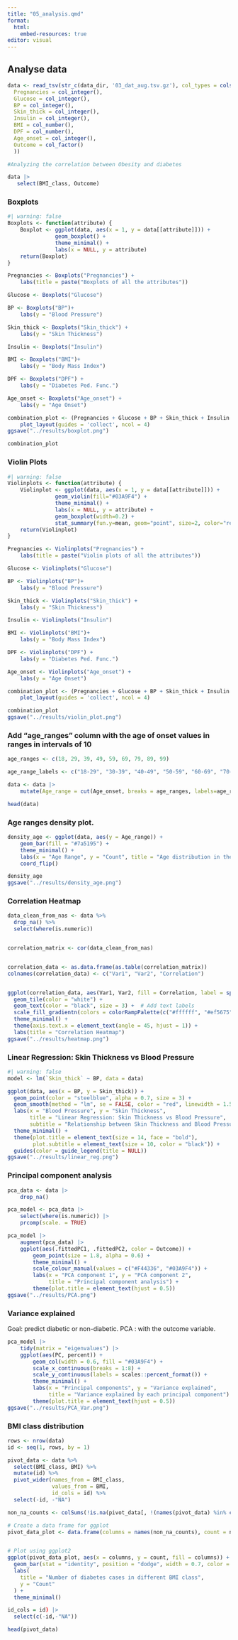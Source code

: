```yaml
---
title: "05_analysis.qmd"
format:
  html:
    embed-resources: true
editor: visual
---
```


## Analyse data

```r
data <- read_tsv(str_c(data_dir, '03_dat_aug.tsv.gz'), col_types = cols(
  Pregnancies = col_integer(),
  Glucose = col_integer(),
  BP = col_integer(),
  Skin_thick = col_integer(),
  Insulin = col_integer(),
  BMI = col_number(),
  DPF = col_number(),
  Age_onset = col_integer(),
  Outcome = col_factor()
  ))

#Analyzing the correlation between Obesity and diabetes

data |>
   select(BMI_class, Outcome)
```

### Boxplots

```r
#| warning: false
Boxplots <- function(attribute) {
    Boxplot <- ggplot(data, aes(x = 1, y = data[[attribute]])) +
               geom_boxplot() +
               theme_minimal() +
               labs(x = NULL, y = attribute)
    return(Boxplot)
}

Pregnancies <- Boxplots("Pregnancies") +
    labs(title = paste("Boxplots of all the attributes"))

Glucose <- Boxplots("Glucose")

BP <- Boxplots("BP")+
    labs(y = "Blood Pressure")

Skin_thick <- Boxplots("Skin_thick") +
    labs(y = "Skin Thickness")

Insulin <- Boxplots("Insulin")

BMI <- Boxplots("BMI")+
    labs(y = "Body Mass Index")

DPF <- Boxplots("DPF") +
    labs(y = "Diabetes Ped. Func.")

Age_onset <- Boxplots("Age_onset") +
    labs(y = "Age Onset")

combination_plot <- (Pregnancies + Glucose + BP + Skin_thick + Insulin + BMI + DPF + Age_onset) +
    plot_layout(guides = 'collect', ncol = 4) 
ggsave("../results/boxplot.png")

combination_plot
```

### Violin Plots

```r
#| warning: false
Violinplots <- function(attribute) {
    Violinplot <- ggplot(data, aes(x = 1, y = data[[attribute]])) +
               geom_violin(fill="#03A9F4") +
               theme_minimal() +
               labs(x = NULL, y = attribute) + 
               geom_boxplot(width=0.2) + 
               stat_summary(fun.y=mean, geom="point", size=2, color="red")
    return(Violinplot)
}

Pregnancies <- Violinplots("Pregnancies") +
    labs(title = paste("Violin plots of all the attributes"))

Glucose <- Violinplots("Glucose")

BP <- Violinplots("BP")+
    labs(y = "Blood Pressure")

Skin_thick <- Violinplots("Skin_thick") +
    labs(y = "Skin Thickness")

Insulin <- Violinplots("Insulin")

BMI <- Violinplots("BMI")+
    labs(y = "Body Mass Index")

DPF <- Violinplots("DPF") +
    labs(y = "Diabetes Ped. Func.")

Age_onset <- Violinplots("Age_onset") +
    labs(y = "Age Onset")

combination_plot <- (Pregnancies + Glucose + BP + Skin_thick + Insulin + BMI + DPF + Age_onset) +
    plot_layout(guides = 'collect', ncol = 4) 

combination_plot
ggsave("../results/violin_plot.png")

```

### Add "age_ranges" column with the age of onset values in ranges in intervals of 10

```r
age_ranges <- c(18, 29, 39, 49, 59, 69, 79, 89, 99)

age_range_labels <- c("18-29", "30-39", "40-49", "50-59", "60-69", "70-79", "80-89", "90-100")

data <- data |> 
    mutate(Age_range = cut(Age_onset, breaks = age_ranges, labels=age_range_labels))

head(data)
```

### Age ranges density plot.

```r
density_age <- ggplot(data, aes(y = Age_range)) +
    geom_bar(fill = "#7a5195") +
    theme_minimal() +
    labs(x = "Age Range", y = "Count", title = "Age distribution in the dataset")+
    coord_flip()

density_age
ggsave("../results/density_age.png")

```

### Correlation Heatmap

```r
data_clean_from_nas <- data %>%
  drop_na() %>%
  select(where(is.numeric))


correlation_matrix <- cor(data_clean_from_nas)


correlation_data <- as.data.frame(as.table(correlation_matrix))
colnames(correlation_data) <- c("Var1", "Var2", "Correlation")


ggplot(correlation_data, aes(Var1, Var2, fill = Correlation, label = sprintf("%.2f", Correlation))) +
  geom_tile(color = "white") +
  geom_text(color = "black", size = 3) +  # Add text labels
  scale_fill_gradientn(colors = colorRampPalette(c("#ffffff", "#ef5675", "#7a5195"))(200), na.value = "white") +
  theme_minimal() +
  theme(axis.text.x = element_text(angle = 45, hjust = 1)) +
  labs(title = "Correlation Heatmap")
ggsave("../results/heatmap.png")

```

### Linear Regression: Skin Thickness vs Blood Pressure

```r
#| warning: false
model <- lm(`Skin_thick` ~ BP, data = data)

ggplot(data, aes(x = BP, y = Skin_thick)) +
  geom_point(color = "steelblue", alpha = 0.7, size = 3) +  
  geom_smooth(method = "lm", se = FALSE, color = "red", linewidth = 1.5, formula = 'y ~ x') + 
  labs(x = "Blood Pressure", y = "Skin Thickness", 
       title = "Linear Regression: Skin Thickness vs Blood Pressure",
       subtitle = "Relationship between Skin Thickness and Blood Pressure") +
  theme_minimal() +  
  theme(plot.title = element_text(size = 14, face = "bold"),
        plot.subtitle = element_text(size = 10, color = "black")) +
  guides(color = guide_legend(title = NULL))
ggsave("../results/linear_reg.png")

```

### Principal component analysis

```r
pca_data <- data |>
    drop_na()

pca_model <- pca_data |>
    select(where(is.numeric)) |>
    prcomp(scale. = TRUE)

pca_model |>
    augment(pca_data) |>
    ggplot(aes(.fittedPC1, .fittedPC2, color = Outcome)) +
        geom_point(size = 1.8, alpha = 0.6) +
        theme_minimal() +
        scale_colour_manual(values = c("#F44336", "#03A9F4")) +
        labs(x = "PCA component 1", y = "PCA component 2",
             title = "Principal component analysis") + 
        theme(plot.title = element_text(hjust = 0.5))
ggsave("../results/PCA.png")

```

### Variance explained

Goal: predict diabetic or non-diabetic. PCA : with the outcome variable.

```r
pca_model |>
    tidy(matrix = "eigenvalues") |>
    ggplot(aes(PC, percent)) +
        geom_col(width = 0.6, fill = "#03A9F4") +
        scale_x_continuous(breaks = 1:8) +
        scale_y_continuous(labels = scales::percent_format()) +
        theme_minimal() +
        labs(x = "Principal components", y = "Variance explained",
             title = "Variance explained by each principal component") + 
        theme(plot.title = element_text(hjust = 0.5))
ggsave("../results/PCA_Var.png")

```

### BMI class distribution

```r

rows <- nrow(data)
id <- seq(1, rows, by = 1)

pivot_data <- data %>%
  select(BMI_class, BMI) %>%
  mutate(id) %>%
  pivot_wider(names_from = BMI_class,
              values_from = BMI,
              id_cols = id) %>%
  select(-id, -"NA")

non_na_counts <- colSums(!is.na(pivot_data[, !(names(pivot_data) %in% c("id", "NA"))]))

# Create a data frame for ggplot
pivot_data_plot <- data.frame(columns = names(non_na_counts), count = non_na_counts)


# Plot using ggplot2
ggplot(pivot_data_plot, aes(x = columns, y = count, fill = columns)) +
  geom_bar(stat = "identity", position = "dodge", width = 0.7, color = "black") +
  labs(
    title = "Number of diabetes cases in different BMI class",
    y = "Count"
  ) +
  theme_minimal() 

id_cols = id) |> 
  select(c(-id,-"NA"))

head(pivot_data)
```

